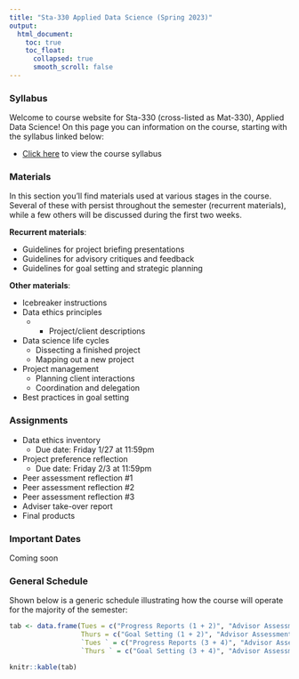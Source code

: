 ```yaml
---
title: "Sta-330 Applied Data Science (Spring 2023)"
output:
  html_document:
    toc: true
    toc_float:
      collapsed: true
      smooth_scroll: false
---
```


### Syllabus

Welcome to course website for Sta-330 (cross-listed as Mat-330), Applied Data Science!  On this page you can information on the course, starting with the syllabus linked below:

- [Click here](syllabus395s20.html) to view the course syllabus

### Materials

In this section you'll find materials used at various stages in the course. Several of these with persist throughout the semester (recurrent materials), while a few others will be discussed during the first two weeks.

**Recurrent materials**:

- Guidelines for project briefing presentations
- Guidelines for advisory critiques and feedback
- Guidelines for goal setting and strategic planning

**Other materials**:

- Icebreaker instructions
- Data ethics principles
    - - Project/client descriptions
- Data science life cycles
    - Dissecting a finished project
    - Mapping out a new project
- Project management
    - Planning client interactions
    - Coordination and delegation
- Best practices in goal setting

### Assignments

- Data ethics inventory
    - Due date: Friday 1/27 at 11:59pm
- Project preference reflection
   - Due date: Friday 2/3 at 11:59pm
- Peer assessment reflection #1
- Peer assessment reflection #2
- Peer assessment reflection #3
- Adviser take-over report
- Final products


### Important Dates

Coming soon

### General Schedule

Shown below is a generic schedule illustrating how the course will operate for the majority of the semester:

```r
tab <- data.frame(Tues = c("Progress Reports (1 + 2)", "Advisor Assessment of progress (3 + 4)", "Time to work/organize"),
                  Thurs = c("Goal Setting (1 + 2)", "Advisor Assessment of goals (3 + 4)", "Time to work/organize"),
                  `Tues ` = c("Progress Reports (3 + 4)", "Advisor Assessment of progress (1 + 2)", "Time to work/organize"),
                  `Thurs ` = c("Goal Setting (3 + 4)", "Advisor Assessment of goals (1 + 2)", "Time to work/organize"))

knitr::kable(tab)
```